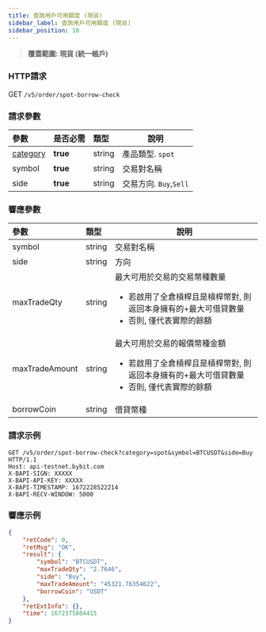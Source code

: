 ```yaml
---
title: 查詢用戶可用額度 (現貨)
sidebar_label: 查詢用戶可用額度 (現貨)
sidebar_position: 10
---
```


> **覆蓋範圍: 現貨 (統一帳戶)**

### HTTP請求
GET `/v5/order/spot-borrow-check`

### 請求參數
| 參數 | 是否必需 | 類型 | 說明|
|:----- |:-------|:-----|------ |
|[category](../enum#category) |**true** |string |產品類型. `spot` |
|symbol |**true** |string |交易對名稱|
|side |**true** |string |交易方向. `Buy`,`Sell` |

### 響應參數
| 參數 | 類型 | 說明|
|:----- |:-----|------ |
|symbol |string |交易對名稱 |
|side |string |方向 |
|maxTradeQty |string |最大可用於交易的交易幣種數量<ul><li>若啟用了全倉槓桿且是槓桿幣對, 則返回本身擁有的+最大可借貸數量</li><li>否則, 僅代表實際的餘額</li> </ul>|
|maxTradeAmount |string |最大可用於交易的報價幣種金額<ul><li>若啟用了全倉槓桿且是槓桿幣對, 則返回本身擁有的+最大可借貸數量</li><li>否則, 僅代表實際的餘額</li> </ul>|
|borrowCoin |string |借貸幣種 |

### 請求示例

```http
GET /v5/order/spot-borrow-check?category=spot&symbol=BTCUSDT&side=Buy HTTP/1.1
Host: api-testnet.bybit.com
X-BAPI-SIGN: XXXXX
X-BAPI-API-KEY: XXXXX
X-BAPI-TIMESTAMP: 1672228522214
X-BAPI-RECV-WINDOW: 5000
```

### 響應示例

```json
{
    "retCode": 0,
    "retMsg": "OK",
    "result": {
        "symbol": "BTCUSDT",
        "maxTradeQty": "2.7646",
        "side": "Buy",
        "maxTradeAmount": "45321.76354622",
        "borrowCoin": "USDT"
    },
    "retExtInfo": {},
    "time": 1672375804415
}
```